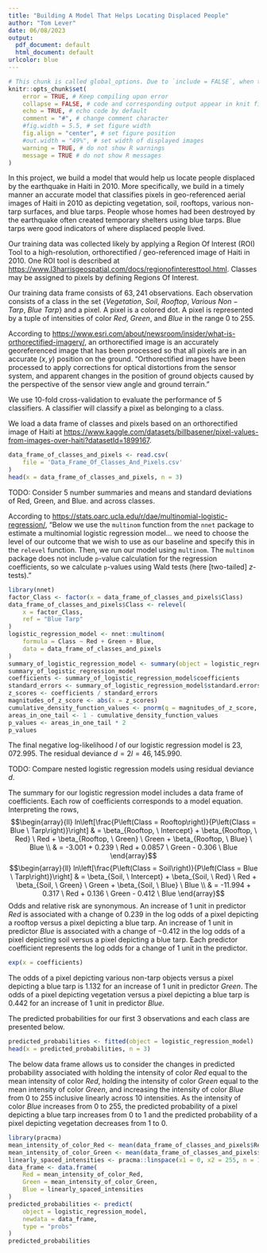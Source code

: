 ```yaml
---
title: "Building A Model That Helps Locating Displaced People"
author: "Tom Lever"
date: 06/08/2023
output:
  pdf_document: default
  html_document: default
urlcolor: blue
---
```


<!--- Below are global settings for knitr. You can override any of them by adding the changes to individual chunks --->
```r
# This chunk is called global_options. Due to `include = FALSE`, when the document is rendered, the chunk will be executed, but the results and code will not be included in the rendered document
knitr::opts_chunk$set(
    error = TRUE, # Keep compiling upon error
    collapse = FALSE, # code and corresponding output appear in knit file in separate blocks
    echo = TRUE, # echo code by default
    comment = "#", # change comment character
    #fig.width = 5.5, # set figure width
    fig.align = "center", # set figure position
    #out.width = "49%", # set width of displayed images
    warning = TRUE, # do not show R warnings
    message = TRUE # do not show R messages
)
```

In this project, we build a model that would help us locate people displaced by the earthquake in Haiti in $2010$. More specifically, we build in a timely manner an accurate model that classifies pixels in geo-referenced aerial images of Haiti in $2010$ as depicting vegetation, soil, rooftops, various non-tarp surfaces, and blue tarps. People whose homes had been destroyed by the earthquake often created temporary shelters using blue tarps. Blue tarps were good indicators of where displaced people lived.

Our training data was collected likely by applying a Region Of Interest (ROI) Tool to a high-resolution, orthorectified / geo-referenced image of Haiti in 2010. One ROI tool is described at [https://www.l3harrisgeospatial.com/docs/regionofinteresttool.html](https://www.l3harrisgeospatial.com/docs/regionofinteresttool.html). Classes may be assigned to pixels by defining Regions Of Interest.

Our training data frame consists of $63,241$ observations. Each observation consists of a class in the set $\{Vegetation, \ Soil, \ Rooftop, \ Various \ Non-Tarp, \ Blue \ Tarp\}$ and a pixel. A pixel is a colored dot. A pixel is represented by a tuple of intensities of color $Red$, $Green$, and $Blue$ in the range $0$ to $255$.

According to [https://www.esri.com/about/newsroom/insider/what-is-orthorectified-imagery/](https://www.esri.com/about/newsroom/insider/what-is-orthorectified-imagery/), an orthorectified image is an accurately georeferenced image that has been processed so that all pixels are in an accurate $(x, y)$ position on the ground. "Orthorectified images have been processed to apply corrections for optical distortions from the sensor system, and apparent changes in the position of ground objects caused by the perspective of the sensor view angle and ground terrain."

We use $10$-fold cross-validation to evaluate the performance of $5$ classifiers. A classifier will classify a pixel as belonging to a class.

We load a data frame of classes and pixels based on an orthorectified image of Haiti at [https://www.kaggle.com/datasets/billbasener/pixel-values-from-images-over-haiti?datasetId=1899167](https://www.kaggle.com/datasets/billbasener/pixel-values-from-images-over-haiti?datasetId=1899167).

```r
data_frame_of_classes_and_pixels <- read.csv(
    file = 'Data_Frame_Of_Classes_And_Pixels.csv'
)
head(x = data_frame_of_classes_and_pixels, n = 3)
```

TODO: Consider 5 number summaries and means and standard deviations of Red, Green, and Blue. and across classes.

According to [https://stats.oarc.ucla.edu/r/dae/multinomial-logistic-regression/](https://stats.oarc.ucla.edu/r/dae/multinomial-logistic-regression/), "Below we use the `multinom` function from the `nnet` package to estimate a multinomial logistic regression model... we need to choose the level of our outcome that we wish to use as our baseline and specify this in the `relevel` function. Then, we run our model using `multinom`. The `multinom` package does not include `p`-value calculation for the regression coefficients, so we calculate `p`-values using Wald tests (here [two-tailed] $z$-tests)."

```r
library(nnet)
factor_Class <- factor(x = data_frame_of_classes_and_pixels$Class)
data_frame_of_classes_and_pixels$Class <- relevel(
    x = factor_Class,
    ref = "Blue Tarp"
)
logistic_regression_model <- nnet::multinom(
    formula = Class ~ Red + Green + Blue,
    data = data_frame_of_classes_and_pixels
)
summary_of_logistic_regression_model <- summary(object = logistic_regression_model)
summary_of_logistic_regression_model
coefficients <- summary_of_logistic_regression_model$coefficients
standard_errors <- summary_of_logistic_regression_model$standard.errors
z_scores <- coefficients / standard_errors
magnitudes_of_z_score <- abs(x = z_scores)
cumulative_density_function_values <- pnorm(q = magnitudes_of_z_score, mean = 0, sd = 1)
areas_in_one_tail <- 1 - cumulative_density_function_values
p_values <- areas_in_one_tail * 2
p_values
```

The final negative log-likelihood $l$ of our logistic regression model is $23,072.995$. The residual deviance $d = 2l = 46,145.990$.

TODO: Compare nested logistic regression models using residual deviance $d$.

The summary for our logistic regression model includes a data frame of coefficients. Each row of coefficients corresponds to a model equation. Interpreting the rows,
$$\begin{array}{ll} ln\left[\frac{P\left(Class = Rooftop\right)}{P\left(Class = Blue \ Tarp\right)}\right]
    & = \beta_{Rooftop, \ Intercept} + \beta_{Rooftop, \ Red} \ Red + \beta_{Rooftop, \ Green} \ Green + \beta_{Rooftop, \ Blue} \ Blue \\
    & = -3.001 + 0.239 \ Red + 0.0857 \ Green - 0.306 \ Blue
\end{array}$$
$$\begin{array}{ll} ln\left[\frac{P\left(Class = Soil\right)}{P\left(Class = Blue \ Tarp\right)}\right]
    & = \beta_{Soil, \ Intercept} + \beta_{Soil, \ Red} \ Red + \beta_{Soil, \ Green} \ Green + \beta_{Soil, \ Blue} \ Blue \\
    & = -11.994 + 0.317 \ Red + 0.136 \ Green - 0.412 \ Blue
\end{array}$$
Odds and relative risk are synonymous.
An increase of $1$ unit in predictor $Red$ is associated with a change of $0.239$ in the log odds of a pixel depicting a rooftop versus a pixel depicting a blue tarp.
An increase of $1$ unit in predictor $Blue$ is associated with a change of $-0.412$ in the log odds of a pixel depicting soil versus a pixel depicting a blue tarp.
Each predictor coefficient represents the log odds for a change of $1$ unit in the predictor.

```r
exp(x = coefficients)
```

The odds of a pixel depicting various non-tarp objects versus a pixel depicting a blue tarp is $1.132$ for an increase of $1$ unit in predictor $Green$.
The odds of a pixel depicting vegetation versus a pixel depicting a blue tarp is $0.442$ for an increase of $1$ unit in predictor $Blue$.

The predicted probabilities for our first $3$ observations and each class are presented below.

```r
predicted_probabilities <- fitted(object = logistic_regression_model)
head(x = predicted_probabilities, n = 3)
```

The below data frame allows us to consider the changes in predicted probability associated with holding the intensity of color $Red$ equal to the mean intensity of color $Red$, holding the intensity of color $Green$ equal to the mean intensity of color $Green$, and increasing the intensity of color $Blue$ from $0$ to $255$ inclusive linearly across $10$ intensities. As the intensity of color $Blue$ increases from $0$ to $255$, the predicted probability of a pixel depicting a blue tarp increases from $0$ to $1$ and the predicted probability of a pixel depicting vegetation decreases from $1$ to $0$.

```r
library(pracma)
mean_intensity_of_color_Red <- mean(data_frame_of_classes_and_pixels$Red)
mean_intensity_of_color_Green <- mean(data_frame_of_classes_and_pixels$Green)
linearly_spaced_intensities <- pracma::linspace(x1 = 0, x2 = 255, n = 10)
data_frame <- data.frame(
    Red = mean_intensity_of_color_Red,
    Green = mean_intensity_of_color_Green,
    Blue = linearly_spaced_intensities
)
predicted_probabilities <- predict(
    object = logistic_regression_model,
    newdata = data_frame,
    type = "probs"
)
predicted_probabilities
```